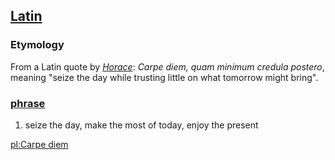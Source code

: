 == [[Latin]] ==

=== Etymology ===
From a Latin quote by ''[[Horace]]'': ''Carpe diem, quam minimum credula postero'', meaning "seize the day while trusting little on what tomorrow might bring".

=== [[phrase]] ===
# seize the day, make the most of today, enjoy the present

[[pl:Carpe diem]]